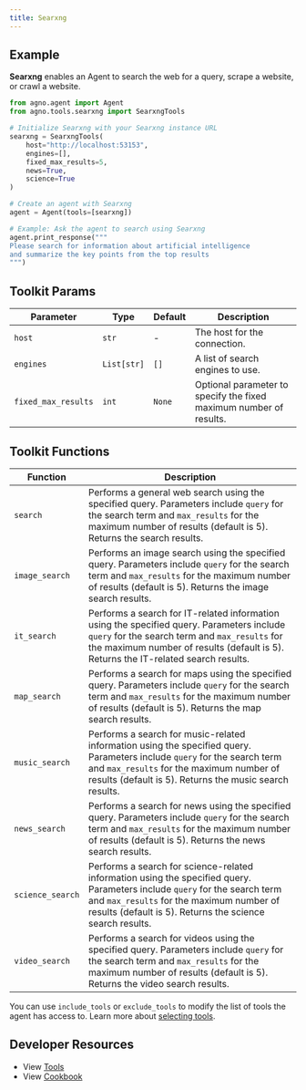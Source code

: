 ```yaml
---
title: Searxng
---
```


## Example

**Searxng** enables an Agent to search the web for a query, scrape a website, or crawl a website.

```python cookbook/tools/searxng_tools.py
from agno.agent import Agent
from agno.tools.searxng import SearxngTools

# Initialize Searxng with your Searxng instance URL
searxng = SearxngTools(
    host="http://localhost:53153",
    engines=[],
    fixed_max_results=5,
    news=True,
    science=True
)

# Create an agent with Searxng
agent = Agent(tools=[searxng])

# Example: Ask the agent to search using Searxng
agent.print_response("""
Please search for information about artificial intelligence
and summarize the key points from the top results
""")
```

## Toolkit Params

| Parameter           | Type        | Default | Description                                                        |
| ------------------- | ----------- | ------- | ------------------------------------------------------------------ |
| `host`              | `str`       | -       | The host for the connection.                                       |
| `engines`           | `List[str]` | `[]`    | A list of search engines to use.                                   |
| `fixed_max_results` | `int`       | `None`  | Optional parameter to specify the fixed maximum number of results. |

## Toolkit Functions

| Function         | Description                                                                                                                                                                                                                         |
| ---------------- | ----------------------------------------------------------------------------------------------------------------------------------------------------------------------------------------------------------------------------------- |
| `search`         | Performs a general web search using the specified query. Parameters include `query` for the search term and `max_results` for the maximum number of results (default is 5). Returns the search results.                             |
| `image_search`   | Performs an image search using the specified query. Parameters include `query` for the search term and `max_results` for the maximum number of results (default is 5). Returns the image search results.                            |
| `it_search`      | Performs a search for IT-related information using the specified query. Parameters include `query` for the search term and `max_results` for the maximum number of results (default is 5). Returns the IT-related search results.   |
| `map_search`     | Performs a search for maps using the specified query. Parameters include `query` for the search term and `max_results` for the maximum number of results (default is 5). Returns the map search results.                            |
| `music_search`   | Performs a search for music-related information using the specified query. Parameters include `query` for the search term and `max_results` for the maximum number of results (default is 5). Returns the music search results.     |
| `news_search`    | Performs a search for news using the specified query. Parameters include `query` for the search term and `max_results` for the maximum number of results (default is 5). Returns the news search results.                           |
| `science_search` | Performs a search for science-related information using the specified query. Parameters include `query` for the search term and `max_results` for the maximum number of results (default is 5). Returns the science search results. |
| `video_search`   | Performs a search for videos using the specified query. Parameters include `query` for the search term and `max_results` for the maximum number of results (default is 5). Returns the video search results.                        |

You can use `include_tools` or `exclude_tools` to modify the list of tools the agent has access to. Learn more about [selecting tools](/concepts/tools/selecting-tools).

## Developer Resources

- View [Tools](https://github.com/agno-agi/agno/blob/main/libs/agno/agno/tools/searxng.py)
- View [Cookbook](https://github.com/agno-agi/agno/tree/main/cookbook/tools/searxng_tools.py)
